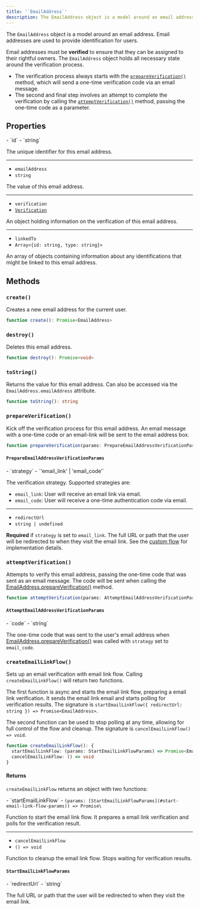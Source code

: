 ```yaml
---
title: '`EmailAddress`'
description: The EmailAddress object is a model around an email address.
---
```


The `EmailAddress` object is a model around an email address. Email addresses are used to provide identification for users.

Email addresses must be **verified** to ensure that they can be assigned to their rightful owners. The `EmailAddress` object holds all necessary state around the verification process.

- The verification process always starts with the [`prepareVerification()`](#prepare-verification) method, which will send a one-time verification code via an email message.
- The second and final step involves an attempt to complete the verification by calling the [`attemptVerification()`](#attempt-verification) method, passing the one-time code as a parameter.

## Properties

<Properties>
  - `id`
  - `string`

  The unique identifier for this email address.

  ---

  - `emailAddress`
  - `string`

  The value of this email address.

  ---

  - `verification`
  - [`Verification`](/docs/references/javascript/types/verification)

  An object holding information on the verification of this email address.

  ---

  - `linkedTo`
  - `Array<{id: string, type: string}>`

  An array of objects containing information about any identifications that might be linked to this email address.
</Properties>

## Methods

### `create()`

Creates a new email address for the current user.

```typescript
function create(): Promise<EmailAddress>
```

### `destroy()`

Deletes this email address.

```typescript
function destroy(): Promise<void>
```

### `toString()`

Returns the value for this email address. Can also be accessed via the `EmailAddress.emailAddress` attribute.

```typescript
function toString(): string
```

### `prepareVerification()`

Kick off the verification process for this email address. An email message with a one-time code or an email-link will be sent to the email address box.

```typescript
function prepareVerification(params: PrepareEmailAddressVerificationParams): Promise<EmailAddress>
```

#### `PrepareEmailAddressVerificationParams`

<Properties>
  - `strategy`
  - `'email_link' | 'email_code'`

  The verification strategy. Supported strategies are:

  - `email_link`: User will receive an email link via email.
  - `email_code`: User will receive a one-time authentication code via email.

  ---

  - `redirectUrl`
  - `string | undefined`

  **Required** if `strategy` is set to `email_link`. The full URL or path that the user will be redirected to when they visit the email link. See the [custom flow](/docs/custom-flows/email-links) for implementation details.
</Properties>

### `attemptVerification()`

Attempts to verify this email address, passing the one-time code that was sent as an email message. The code will be sent when calling the [EmailAddress.prepareVerification()](#prepare-verification) method.

```typescript
function attemptVerification(params: AttemptEmailAddressVerificationParams): Promise<EmailAddress>
```

#### `AttemptEmailAddressVerificationParams`

<Properties>
  - `code`
  - `string`

  The one-time code that was sent to the user's email address when [EmailAddress.prepareVerification()](#prepare-verification) was called with `strategy` set to `email_code`.
</Properties>

### `createEmailLinkFlow()`

Sets up an email verification with email link flow. Calling `createEmailLinkFlow()` will return two functions.

The first function is async and starts the email link flow, preparing a email link verification. It sends the email link email and starts polling for verification results. The signature is `startEmailLinkFlow({ redirectUrl: string }) => Promise<EmailAddress>`.

The second function can be used to stop polling at any time, allowing for full control of the flow and cleanup. The signature is `cancelEmailLinkFlow() => void`.

```typescript
function createEmailLinkFlow(): {
  startEmailLinkFlow: (params: StartEmailLinkFlowParams) => Promise<EmailAddress>
  cancelEmailLinkFlow: () => void
}
```

#### Returns

`createEmailLinkFlow` returns an object with two functions:

<Properties>
  - `startEmailLinkFlow`
  - <code>(params: [StartEmailLinkFlowParams](#start-email-link-flow-params)) => Promise\<EmailAddress></code>

  Function to start the email link flow. It prepares a email link verification and polls for the verification result.

  ---

  - `cancelEmailLinkFlow`
  - `() => void`

  Function to cleanup the email link flow. Stops waiting for verification results.
</Properties>

#### `StartEmailLinkFlowParams`

<Properties>
  - `redirectUrl`
  - `string`

  The full URL or path that the user will be redirected to when they visit the email link.
</Properties>
